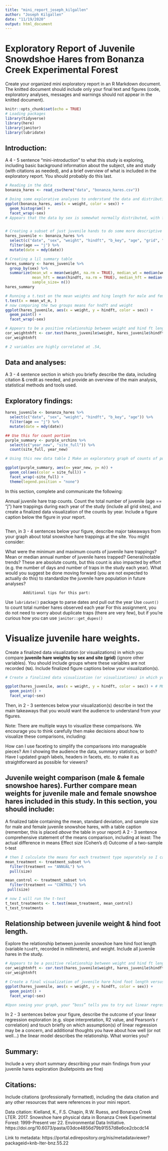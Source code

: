 ```yaml
---
title: "mini_report_joseph_kilgallen"
author: "Joseph Kilgallen"
date: "11/19/2020"
output: html_document
---
```

# Exploratory Report of Juvenile Snowdshoe Hares from Bonanza Creek Experimental Forest

Create your organized mini exploratory report in an R Markdown document. The knitted document should include only your final text and figures (code, exploratory analyses, messages and warnings should not appear in the knitted document). 

```r
knitr::opts_chunk$set(echo = TRUE)
# Loading packages
library(tidyverse)
library(here)
library(janitor)
library(lubridate)
```

## Introduction: 

A 4 - 5 sentence "mini-introduction" to what this study is exploring, including basic background information about the subject, site and study (with citations as needed), and a brief overview of what is included in the exploratory report. You should probably do this last.

```r
# Reading in the data
bonanza_hares <- read_csv(here("data", "bonanza_hares.csv"))

# Doing some explorative analyses to understand the data and distributions
ggplot(bonanza_hares, aes(x = weight, color = sex)) +
  geom_histogram() +
  facet_wrap(~sex)
# Appears that the data by sex is somewhat normally distributed, with females reporting generally greater weights, perhaps this is being confounded by the samples for each sex?


# Creating a subset of just juvenile hands to do some more descriptive stats on
hares_juvenile <- bonanza_hares %>% 
  select(c("date", "sex", "weight", "hindft", "b_key", "age", "grid", "trap")) %>% 
  filter(age == "j") %>% 
  mutate(date = mdy(date)) 

# Creating a lil summary table
hares_summary <- hares_juvenile %>% 
  group_by(sex) %>% 
  summarize(mean_wt = mean(weight, na.rm = TRUE), median_wt = median(weight, na.rm = TRUE), sd_wt= sd(weight, na.rm = TRUE), 
            mean_hft = mean(hindft, na.rm = TRUE), median_hft = median(hindft, na.rm = TRUE), sd_hft= sd(hindft, na.rm = TRUE), 
            sample_size= n())
hares_summary

# Running a t.test on the mean weights and hing length for male and female juvenile hares
t.test(x = mean_wt_m, )
# now comparing the two groups means for hndft and weight
ggplot(hares_juvenile, aes(x = weight, y = hindft, color = sex)) +
  geom_point() +
  facet_wrap(~sex)

# Appears to be a positive relationship between weight and hind ft length
cor_weightnhft <- cor.test(hares_juvenile$weight, hares_juvenile$hindft)
cor_weightnhft

# 2 variables are highly correlated at .54, 

```


## Data and analyses: 

A 3 - 4 sentence section in which you briefly describe the data, including citation & credit as needed, and provide an overview of the main analysis, statistical methods and tools used.

## Exploratory findings: 

```r
hares_juvenile <- bonanza_hares %>% 
  select(c("date", "sex", "weight", "hindft", "b_key", "age")) %>% 
  filter(age == "j") %>% 
  mutate(date = mdy(date)) 

## Use this for count portion
purple_summary <- purple_urchins %>% 
  select(c("year_new", "site_full")) %>% 
  count(site_full, year_new)

# Using this new data table I Make an exploratory graph of counts of purple urchins recorded at each site over time for the years included in the study. 

ggplot(purple_summary, aes(x= year_new, y= n)) +
  geom_col(aes(color = site_full)) +
  facet_wrap(~site_full) +
  theme(legend.position = "none")
```


In this section, complete and communicate the following: 

Annual juvenile hare trap counts. Count the total number of juvenile (age == "j") hare trappings during each year of the study (include all grid sites), and create a finalized data visualization of the counts by year. Include a figure caption below the figure in your report. 
```r

```

Then, in 3 - 4 sentences below your figure, describe major takeaways from your graph about total snowshoe hare trappings at the site. You might consider:

What were the minimum and maximum counts of juvenile hare trappings?
Mean or median annual number of juvenile hares trapped?
General/notable trends?
These are absolute counts, but this count is also impacted by effort (e.g. the number of days and number of traps in the study each year). What would you suggest be done moving forward (you are not expected to actually do this) to standardize the juvenile hare population in future analyses?

			Additional tips for this part: 

Use `lubridate()` package to parse dates and pull out the year
Use `count()` to count total number hares observed each year
For this assignment, you do not need to worry about duplicate traps (there are very few), but if you're curious how you can use `janitor::get_dupes()`



# Visualize juvenile hare weights. 
Create a finalized data visualization (or visualizations) in which you compare **juvenile hare weights by sex and site (grid)** (ignore other variables). You should include groups where these variables are not recorded (`NA`). Include finalized figure captions below your visualization(s).
```r
# Create a finalized data visualization (or visualizations) in which you compare **juvenile hare weights by sex and site (grid)** (ignore other variables). You should include groups where these variables are not recorded (`NA`). Include finalized figure captions below your visualization(s).

ggplot(hares_juvenile, aes(x = weight, y = hindft, color = sex)) + # MODIFY THIS CODE
  geom_point() +
  facet_wrap(~sex)

```

Then, in 2 - 3 sentences below your visualization(s) describe in text the main takeaways that you would want the audience to understand from your figures.

Note: There are multiple ways to visualize these comparisons. We encourage you to think carefully then make decisions about how to visualize these comparisons, including:

How can I use faceting to simplify the comparisons into manageable pieces?
Am I showing the audience the data, summary statistics, or both?
Have I updated graph labels, headers in facets, etc. to make it as straightforward as possible for viewers?



## Juvenile weight comparison (male & female snowshoe hares). Further compare mean weights for **juvenile male and female snowshoe hares** included in this study. In this section, you should include:

A finalized table containing the mean, standard deviation, and sample size for male and female juvenile snowshoe hares, with a table caption (remember, this is placed *above* the table in your report)
A 2 - 3 sentence comprehensive statement of the means comparison, including at least:
The actual difference in means
Effect size (Cohen's *d*)
Outcome of a two-sample t-test

```r
# then I calculate the means for each treatment type separately so I can run the two sample t-test
mean_treatment <- treatment_subset %>% 
  filter(treatment == "ANNUAL") %>% 
  pull(size)

mean_control <- treatment_subset %>% 
  filter(treatment == "CONTROL") %>% 
 pull(size)

# now I will run the t-test
t_test_treatments <- t.test(mean_treatment, mean_control)
t_test_treatments
```


## Relationship between juvenile weight & hind foot length. 
Explore the relationship between juvenile snowshoe hare hind foot length (variable `hindft`, recorded in millimeters), and weight. Include all juvenile hares in the study. 

```r
# Appears to be a positive relationship between weight and hind ft length
cor_weightnhft <- cor.test(hares_juvenile$weight, hares_juvenile$hindft)
cor_weightnhft

# Create a final visualization of juvenile hare hind foot length versus weight. Include a figure caption- UPDATEEEE
ggplot(hares_juvenile, aes(x = weight, y = hindft, color = sex)) +
  geom_point() +
  facet_wrap(~sex)

#Upon seeing your graph, your “boss” tells you to try out linear regression to describe how juvenile snowshoe hare weight changes with respect to hind foot length. Try it out (the only variables you are expected to include here are hind foot length and weight, using data for all juvenile hares in the data, e.g. you are not expected to explore impacts of sex, site, etc.), and check the model diagnostics.

```

In 2 - 3 sentences below your figure, describe the outcome of your linear regression exploration (e.g. slope interpretation, R2 value, and Pearson's r correlation) and touch briefly on which assumption(s) of linear regression may be a concern, and additional thoughts you have about how well (or not well…) the linear model describes the relationship. What worries you? 






## Summary: 
Include a very short summary describing your main findings from your juvenile hares exploration (bulletpoints are fine)


## Citations: 
Include citations (professionally formatted), including the data citation and any other resources that were references in your mini report. 

Data citation: Kielland, K., F.S. Chapin, R.W. Ruess, and Bonanza Creek LTER. 2017. Snowshoe hare physical data in Bonanza Creek Experimental Forest: 1999-Present ver 22. Environmental Data Initiative. https://doi.org/10.6073/pasta/03dce4856d79b91557d8e6ce2cbcdc14

Link to metadata: https://portal.edirepository.org/nis/metadataviewer?packageid=knb-lter-bnz.55.22

















